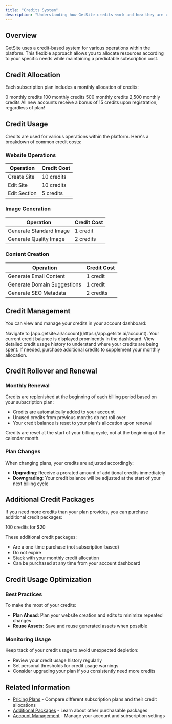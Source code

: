 ```yaml
---
title: "Credits System"
description: "Understanding how GetSite credits work and how they are used"
---
```


## Overview

GetSite uses a credit-based system for various operations within the platform. This flexible approach allows you to allocate resources according to your specific needs while maintaining a predictable subscription cost.

## Credit Allocation

Each subscription plan includes a monthly allocation of credits:

<CardGroup cols={4}>
  <Card title="Free Plan" icon="coins">
    0 monthly credits
  </Card>
  <Card title="Maker Plan" icon="coins">
    100 monthly credits
  </Card>
  <Card title="Developer Plan" icon="coins">
    500 monthly credits
  </Card>
  <Card title="Agency Plan" icon="coins">
    2,500 monthly credits
  </Card>
</CardGroup>

<Card title="New Account Bonus" icon="gift" color="#34d399">
  All new accounts receive a bonus of 15 credits upon registration, regardless
  of plan!
</Card>

## Credit Usage

Credits are used for various operations within the platform. Here's a breakdown of common credit costs:

### Website Operations

| Operation    | Credit Cost |
| ------------ | ----------- |
| Create Site  | 10 credits  |
| Edit Site    | 10 credits  |
| Edit Section | 5 credits   |

### Image Generation

| Operation               | Credit Cost |
| ----------------------- | ----------- |
| Generate Standard Image | 1 credit    |
| Generate Quality Image  | 2 credits   |

### Content Creation

| Operation                   | Credit Cost |
| --------------------------- | ----------- |
| Generate Email Content      | 1 credit    |
| Generate Domain Suggestions | 1 credit    |
| Generate SEO Metadata       | 2 credits   |

## Credit Management

You can view and manage your credits in your account dashboard:

<Steps>
  <Step title="Access Account Settings">
    Navigate to [app.getsite.ai/account](https://app.getsite.ai/account).
  </Step>
  <Step title="View Credits Balance">
    Your current credit balance is displayed prominently in the dashboard.
  </Step>
  <Step title="Check Credit Usage">
    View detailed credit usage history to understand where your credits are
    being spent.
  </Step>
  <Step title="Purchase More Credits">
    If needed, purchase additional credits to supplement your monthly
    allocation.
  </Step>
</Steps>

## Credit Rollover and Renewal

### Monthly Renewal

Credits are replenished at the beginning of each billing period based on your subscription plan:

- Credits are automatically added to your account
- Unused credits from previous months do not roll over
- Your credit balance is reset to your plan's allocation upon renewal

<Card title="Credit Reset Timing" icon="clock" color="#7b5dd6">
  Credits are reset at the start of your billing cycle, not at the beginning of
  the calendar month.
</Card>

### Plan Changes

When changing plans, your credits are adjusted accordingly:

- **Upgrading**: Receive a prorated amount of additional credits immediately
- **Downgrading**: Your credit balance will be adjusted at the start of your next billing cycle

## Additional Credit Packages

If you need more credits than your plan provides, you can purchase additional credit packages:

<CardGroup cols={3}>
  <Card title="Small Package" icon="coins">
    100 credits for $20
  </Card>
</CardGroup>

These additional credit packages:

- Are a one-time purchase (not subscription-based)
- Do not expire
- Stack with your monthly credit allocation
- Can be purchased at any time from your account dashboard

## Credit Usage Optimization

### Best Practices

To make the most of your credits:

- **Plan Ahead**: Plan your website creation and edits to minimize repeated changes
- **Reuse Assets**: Save and reuse generated assets when possible

### Monitoring Usage

Keep track of your credit usage to avoid unexpected depletion:

- Review your credit usage history regularly
- Set personal thresholds for credit usage warnings
- Consider upgrading your plan if you consistently need more credits

## Related Information

- [Pricing Plans](/pricing/plans) - Compare different subscription plans and their credit allocations
- [Additional Packages](/pricing/additional-packages) - Learn about other purchasable packages
- [Account Management](/features/account-management) - Manage your account and subscription settings
